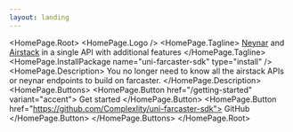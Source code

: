 ```yaml
---
layout: landing
---
```



<HomePage.Root>
  <HomePage.Logo />
  <HomePage.Tagline>
    [Neynar](https://neynar.com/) and [Airstack](https://www.airstack.xyz/) in
    a single API with additional features
  </HomePage.Tagline>
  <HomePage.InstallPackage name="uni-farcaster-sdk" type="install" />
  <HomePage.Description>
    You no longer need to know all the airstack APIs or neynar endpoints to build on farcaster.
  </HomePage.Description>
  <HomePage.Buttons>
    <HomePage.Button href="/getting-started" variant="accent">
      Get started
    </HomePage.Button>
    <HomePage.Button href="https://github.com/Complexlity/uni-farcaster-sdk">
      GitHub
    </HomePage.Button>
  </HomePage.Buttons>
</HomePage.Root>
